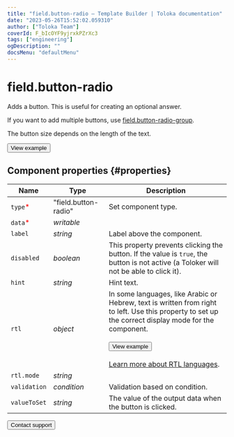 ```yaml
---
title: "field.button-radio — Template Builder | Toloka documentation"
date: "2023-05-26T15:52:02.059310"
author: ["Toloka Team"]
coverId: F_bIcOYF9yjrxkPZrXc3
tags: ["engineering"]
ogDescription: ""
docsMenu: "defaultMenu"
---
```



# field.button-radio

Adds a button. This is useful for creating an optional answer.

If you want to add multiple buttons, use [field.button-radio-group](/docs/template-builder/reference/field.button-radio-group).

The button size depends on the length of the text.

<Button themeColor="light" view="default" size="l" type="link" url="https://ya.cc/t/olwvj7493tyzBh">View example</Button>

## Component properties {#properties}

**Name** | **Type** | **Description**
----- | ----- | -----
`type`<span style="color: red">\*</span> | "field.button-radio" | Set component type.
`data`<span style="color: red">\*</span> | _writable_ | <TolokaTbSourceDataWithValues/>
`label` | _string_ | Label above the component.
`disabled` | _boolean_ | This property prevents clicking the button. If the value is `true`, the button is not active (a Toloker will not be able to click it).
`hint` | _string_ | Hint text.
`rtl` | _object_ | In some languages, like Arabic or Hebrew, text is written from right to left. Use this property to set up the correct display mode for the component.<br/><br/><Button themeColor="light" view="default" size="l" type="link" url="https://ya.cc/t/tq6fCNm_3ttFBW">View example</Button><br/><br/>[Learn more about RTL languages](https://www.w3.org/International/questions/qa-scripts).
`rtl.mode` | _string_ | <FieldButtonRadioTable1/>
`validation` | _condition_ | Validation based on condition.
`valueToSet` | _string_ | The value of the output data when the button is clicked.

<Button themeColor="light" view="default" size="l" type="link" url="/docs/guide/troubleshooting/support?form-source=template-builder-reference-field-button-radio">Contact support</Button>